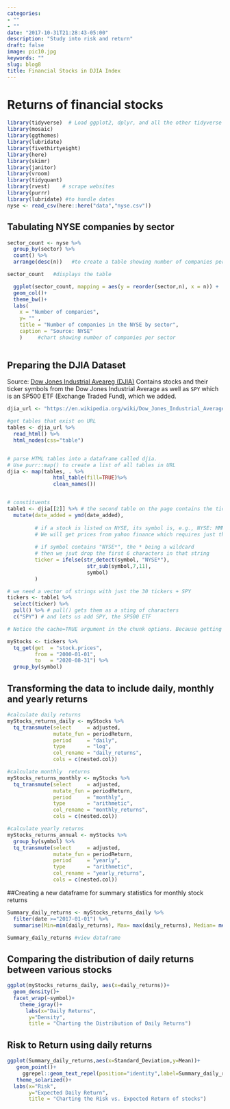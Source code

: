 ```yaml
---
categories:
- ""
- ""
date: "2017-10-31T21:28:43-05:00"
description: "Study into risk and return"
draft: false
image: pic10.jpg
keywords: ""
slug: blog8
title: Financial Stocks in DJIA Index
---
```


# Returns of financial stocks

```r
library(tidyverse)  # Load ggplot2, dplyr, and all the other tidyverse packages
library(mosaic)
library(ggthemes)
library(lubridate)
library(fivethirtyeight)
library(here)
library(skimr)
library(janitor)
library(vroom)
library(tidyquant)
library(rvest)    # scrape websites
library(purrr)  
library(lubridate) #to handle dates
nyse <- read_csv(here::here("data","nyse.csv"))

```

## Tabulating NYSE companies by sector

```r

sector_count <- nyse %>% 
  group_by(sector) %>% 
  count() %>% 
  arrange(desc(n))   #to create a table showing number of companies per sector

sector_count   #displays the table

  ggplot(sector_count, mapping = aes(y = reorder(sector,n), x = n)) +
  geom_col()+
  theme_bw()+
  labs(
    x = "Number of companies",
    y= "" ,
    title = "Number of companies in the NYSE by sector",
    caption = "Source: NYSE"
    )     #chart showing number of companies per sector
  

```

## Preparing the DJIA Dataset

Source: [Dow Jones Industrial Aveareg (DJIA)](https://en.wikipedia.org/wiki/Dow_Jones_Industrial_Average) 
Contains stocks and their ticker symbols from the Dow Jones Industrial Average as well as `SPY` which is an SP500 ETF (Exchange Traded Fund), which we added.


```r


djia_url <- "https://en.wikipedia.org/wiki/Dow_Jones_Industrial_Average"

#get tables that exist on URL
tables <- djia_url %>% 
  read_html() %>% 
  html_nodes(css="table")


# parse HTML tables into a dataframe called djia. 
# Use purr::map() to create a list of all tables in URL
djia <- map(tables, . %>% 
               html_table(fill=TRUE)%>% 
               clean_names())


# constituents
table1 <- djia[[2]] %>% # the second table on the page contains the ticker symbols
  mutate(date_added = ymd(date_added),
         
         # if a stock is listed on NYSE, its symbol is, e.g., NYSE: MMM
         # We will get prices from yahoo finance which requires just the ticker
         
         # if symbol contains "NYSE*", the * being a wildcard
         # then we jsut drop the first 6 characters in that string
         ticker = ifelse(str_detect(symbol, "NYSE*"),
                          str_sub(symbol,7,11),
                          symbol)
         )

# we need a vector of strings with just the 30 tickers + SPY
tickers <- table1 %>% 
  select(ticker) %>% 
  pull() %>% # pull() gets them as a sting of characters
  c("SPY") # and lets us add SPY, the SP500 ETF

```



```r
# Notice the cache=TRUE argument in the chunk options. Because getting data is time consuming, # cache=TRUE means that once it downloads data, the chunk will not run again next time you knit your Rmd

myStocks <- tickers %>% 
  tq_get(get  = "stock.prices",
         from = "2000-01-01",
         to   = "2020-08-31") %>%
  group_by(symbol) 

```

## Transforming the data to include daily, monthly and yearly returns

```r
#calculate daily returns
myStocks_returns_daily <- myStocks %>%
  tq_transmute(select     = adjusted, 
               mutate_fun = periodReturn, 
               period     = "daily", 
               type       = "log",
               col_rename = "daily_returns",
               cols = c(nested.col))  

#calculate monthly  returns
myStocks_returns_monthly <- myStocks %>%
  tq_transmute(select     = adjusted, 
               mutate_fun = periodReturn, 
               period     = "monthly", 
               type       = "arithmetic",
               col_rename = "monthly_returns",
               cols = c(nested.col)) 

#calculate yearly returns
myStocks_returns_annual <- myStocks %>%
  group_by(symbol) %>%
  tq_transmute(select     = adjusted, 
               mutate_fun = periodReturn, 
               period     = "yearly", 
               type       = "arithmetic",
               col_rename = "yearly_returns",
               cols = c(nested.col))
```

##Creating a new dataframe for summary statistics for monthly stock returns

```r
Summary_daily_returns <- myStocks_returns_daily %>%
  filter(date >="2017-01-01") %>%
  summarise(Min=min(daily_returns), Max= max(daily_returns), Median= median(daily_returns), Mean= mean(daily_returns), Standard_Deviation=sd(daily_returns)) #create dataframe

Summary_daily_returns #view dataframe

```

## Comparing the distribution of daily returns between various stocks

```r

ggplot(myStocks_returns_daily, aes(x=daily_returns))+
  geom_density()+
  facet_wrap(~symbol)+
    theme_igray()+
      labs(x="Daily Returns", 
       y="Density", 
       title = "Charting the Distribution of Daily Returns")

```

## Risk to Return using daily returns

```r

ggplot(Summary_daily_returns,aes(x=Standard_Deviation,y=Mean))+
   geom_point()+
     ggrepel::geom_text_repel(position="identity",label=Summary_daily_returns$symbol)+
   theme_solarized()+
  labs(x="Risk", 
       y="Expected Daily Return", 
       title = "Charting the Risk vs. Expected Return of stocks")

```

